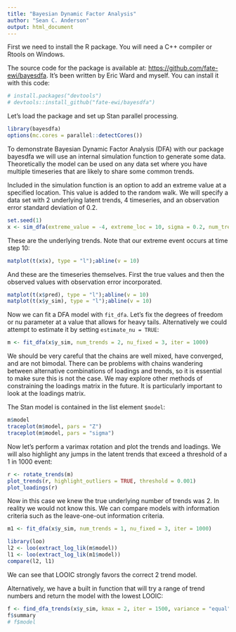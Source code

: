 ```yaml
---
title: "Bayesian Dynamic Factor Analysis"
author: "Sean C. Anderson"
output: html_document
---
```


First we need to install the R package. You will need a C++ compiler or Rtools on Windows.

The source code for the package is available at: <https://github.com/fate-ewi/bayesdfa>. It's been written by Eric Ward and myself. You can install it with this code:

```r
# install.packages("devtools")
# devtools::install_github("fate-ewi/bayesdfa")
```

Let's load the package and set up Stan parallel processing. 

```r
library(bayesdfa)
options(mc.cores = parallel::detectCores())
```

To demonstrate Bayesian Dynamic Factor Analysis (DFA) with our package bayesdfa we will use an internal simulation function to generate some data. Theoretically the model can be used on any data set where you have multiple timeseries that are likely to share some common trends.

Included in the simulation function is an option to add an extreme value at a specified location. This value is added to the random walk. We will specify a data set with 2 underlying latent trends, 4 timeseries, and an observation error standard deviation of 0.2.

```r
set.seed(1)
x <- sim_dfa(extreme_value = -4, extreme_loc = 10, sigma = 0.2, num_trends = 2, num_ts = 4)
```

These are the underlying trends. Note that our extreme event occurs at time step 10:

```r
matplot(t(x$x), type = "l");abline(v = 10)
```

And these are the timeseries themselves. First the true values and then the observed values with observation error incorporated. 

```r
matplot(t(x$pred), type = "l");abline(v = 10)
matplot(t(x$y_sim), type = "l");abline(v = 10)
```

Now we can fit a DFA model with `fit_dfa`. Let's fix the degrees of freedom or nu parameter at a value that allows for heavy tails. Alternatively we could attempt to estimate it by setting `estimate_nu = TRUE`:

```r
m <- fit_dfa(x$y_sim, num_trends = 2, nu_fixed = 3, iter = 1000)
```

We should be very careful that the chains are well mixed, have converged, and are not bimodal. There can be problems with chains wandering between alternative combinations of loadings and trends, so it is essential to make sure this is not the case. We may explore other methods of constraining the loadings matrix in the future. It is particularly important to look at the loadings matrix.

The Stan model is contained in the list element `$model`:

```r
m$model
traceplot(m$model, pars = "Z")
traceplot(m$model, pars = "sigma")
```

Now let's perform a varimax rotation and plot the trends and loadings. We will also highlight any jumps in the latent trends that exceed a threshold of a 1 in 1000 event:

```r
r <- rotate_trends(m)
plot_trends(r, highlight_outliers = TRUE, threshold = 0.001)
plot_loadings(r)
```

Now in this case we knew the true underlying number of trends was 2. In reality we would not know this. We can compare models with information criteria such as the leave-one-out information criteria. 
```r
m1 <- fit_dfa(x$y_sim, num_trends = 1, nu_fixed = 3, iter = 1000)

library(loo)
l2 <- loo(extract_log_lik(m$model))
l1 <- loo(extract_log_lik(m1$model))
compare(l2, l1)
```

We can see that LOOIC strongly favors the correct 2 trend model.

Alternatively, we have a built in function that will try a range of trend numbers and return the model with the lowest LOOIC:

```r
f <- find_dfa_trends(x$y_sim, kmax = 2, iter = 1500, variance = "equal", nu_fixed = 3)
f$summary
# f$model
```


